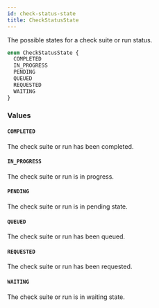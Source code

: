```yaml
---
id: check-status-state
title: CheckStatusState
---
```


The possible states for a check suite or run status.

```graphql
enum CheckStatusState {
  COMPLETED
  IN_PROGRESS
  PENDING
  QUEUED
  REQUESTED
  WAITING
}
```

### Values

#### `COMPLETED`

The check suite or run has been completed.

#### `IN_PROGRESS`

The check suite or run is in progress.

#### `PENDING`

The check suite or run is in pending state.

#### `QUEUED`

The check suite or run has been queued.

#### `REQUESTED`

The check suite or run has been requested.

#### `WAITING`

The check suite or run is in waiting state.
